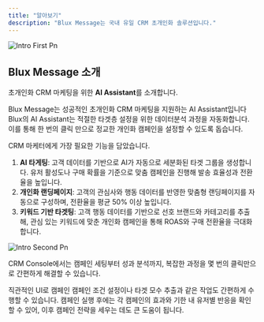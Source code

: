 ```yaml
---
title: "알아보기"
description: "Blux Message는 국내 유일 CRM 초개인화 솔루션입니다."
---
```


![Intro First Pn](/images/intro_first.png)

## Blux Message 소개

초개인화 CRM 마케팅을 위한 **AI Assistant**를 소개합니다.

Blux Message는 성공적인 초개인화 CRM 마케팅을 지원하는 AI Assistant입니다 Blux의 AI Assistant는 적절한 타겟층 설정을 위한 데이터분석 과정을 자동화합니다. 이를 통해 한 번의 클릭 만으로 정교한 개인화 캠페인을 설정할 수 있도록 돕습니다.

CRM 마케터에게 가장 필요한 기능을 담았습니다.

1. **AI 타게팅**: 고객 데이터를 기반으로 AI가 자동으로 세분화된 타겟 그룹을 생성합니다. 유저 활성도나 구매 확률을 기준으로 맞춤 캠페인을 진행해 발송 효율성과 전환율을 높입니다.
2. **개인화 랜딩페이지**: 고객의 관심사와 행동 데이터를 반영한 맞춤형 랜딩페이지를 자동으로 구성하며, 전환율을 평균 50% 이상 높입니다.
3. **키워드 기반 타겟팅**: 고객 행동 데이터를 기반으로 선호 브랜드와 카테고리를 추출해, 관심 있는 키워드에 맞춘 개인화 캠페인을 통해 ROAS와 구매 전환율을 극대화합니다.

![Intro Second Pn](/images/intro_second.png)

CRM Console에서는 캠페인 세팅부터 성과 분석까지, 복잡한 과정을 몇 번의 클릭만으로 간편하게 해결할 수 있습니다.

직관적인 UI로 캠페인 캠페인 조건 설정이나 타겟 모수 추출과 같은 작업도 간편하게 수행할 수 있습니다. 캠페인 실행 후에는 각 캠페인의 효과와 기한 내 유저별 반응을 확인할 수 있어, 이후 캠페인 전략을 세우는 데도 큰 도움이 됩니다.